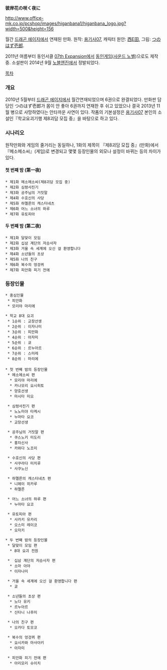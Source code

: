 '''彼岸花の咲く夜に'''

http://www.office-mk.co.jp/pcshop/images/higanbana1/higanbana_logo.jpg?width=500&height=156

월간 [[드래곤 에이지]]에서 연재된 만화. 원작: [[용기사07]], 캐릭터 원안: [[西E田]], 그림: [[つのはず壱郎]].

2011년 여름부터 동인서클 [[07th Expansion]]에서 [[동인게임]]([[사운드 노벨]])으로도 제작 중. 소설판이 2014년 9월 [[노블엔진]]에서 정발되었다.

[[목차]]
=== 개요 ===
2010년 5월부터 [[드래곤 에이지]]에서 월간연재되었으며 6권으로 완결되었다. 만화판 담당인 つのはず壱郎가 몸이 안 좋아 6권까지 연재한 후 쉬고 있었으나 결국 2013년 11월 병으로 사망하였다는 안타까운 사연이 있다. 작품의 기본설정은 [[용기사07]] 본인의 소설인『학교요괴기행 제8괴담 모집 중』을 바탕으로 하고 있다. 

=== 시나리오 ===
원작만화와 게임의 줄거리는 동일하나, 1화의 제목이 『제8괴담 모집 중』(만화)에서 『메소메소씨』(게임)로 변경되고 몇몇 등장인물의 외모나 설정이 바뀌는 등의 차이가 있다.
==== 첫 번째 밤 (第一夜) ====
 * 제1화 메소메소씨(제8괴담 모집 중)
 * 제2화 심령사진기
 * 제3화 공주님의 거짓말
 * 제4화 수호신의 사당
 * 제5화 하멜른의 캐스터네츠
 * 제6화 어느 소녀의 하루
 * 제7화 유토피아

==== 두 번째 밤 (第二夜) ====
 * 제1화 달맞이 모임
 * 제2화 십삼 계단의 저승사자
 * 제3화 거울 속 세계에 오신 걸 환영합니다
 * 제4화 소년들의 초상
 * 제5화 나의 친구
 * 제6화 복수의 엉겅퀴
 * 제7화 피안화 피기 전에

=== 등장인물 ===
 * 중심인물
  * 피안화
  * 모리야 마리에

 * 학교 8대 요괴
  * 1순위 : 교장선생
  * 2순위 : 이자나미
  * 3순위 : 피안화
  * 4순위 : 아자미
  * 5순위 : 쿄
  * 6순위 : 르누아르
  * 7순위 : 스미레
  * 8순위 : 마리에
 
 * 첫 번째 밤의 등장인물
  * 메소메소씨 편
   * 모리야 마리에
   * 카나모리 요시히토
   * 양호선생
   * 마시타 미오

  * 심령사진기 편
   * 노노미야 타케시
   * 누마타 요코
   * 교장선생

  * 공주님의 거짓말 편
   * 쿠스노키 미도리
   * 홍차신사
   * 카와다 노조미

  * 수호신의 사당 편
   * 사쿠라다 미치루
   * 사쿠노신

  * 하멜른의 캐스터네츠 편
   * 니헤이 히카루
   * 하멜른

  * 어느 소녀의 하루 편
   * 누마타 요코

  * 유토피아 편
   * 사카키 유카리
   * 오스미 레이코
   * 오자키

 * 두 번째 밤의 등장인물
  * 달맞이 모임 편
   * 8대 요괴 전원

  *  십삼 계단의 저승사자 편
   * 소마 아야
   * 이자나미

  * 거울 속 세계에 오신 걸 환영합니다 편
   * 쿄

  * 소년들의 초상 편
   * 노다 유키
   * 르누아르
   * 신타니 나후미

  * 나의 친구 편
   * 오카다 토모코

  * 복수의 엉겅퀴 편
   * 요시카와 마사아키
   * 아자미

  * 피안화 피기 전에 편
   * 아리모리 슈이치
